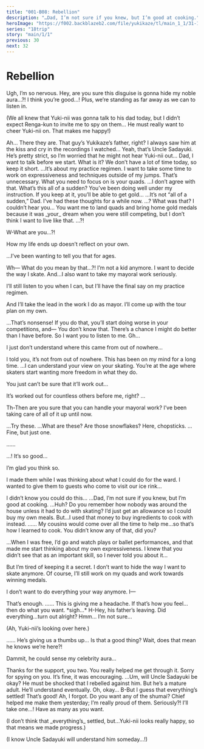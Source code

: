 ```yaml
---
title: "001-B08: Rebellion"
description: "…Dad, I’m not sure if you knew, but I’m good at cooking."
heroImage: "https://f002.backblazeb2.com/file/yukikaze/tl/main_1_1/31-1.jpg"
series: "18trip"
story: "main/1/1"
previous: 30
next: 32
---
```



# Rebellion

<Divider loc="Kamina Ice Arena" />

<StoryImg src="https://f002.backblazeb2.com/file/yukikaze/tl/main_1_1/31-1.jpg" alt="1" />

<Bubble character="Renga">
Ugh, I’m so nervous. Hey, are you sure this disguise is gonna hide my noble aura…?!
</Bubble>

<Bubble mc>
I think you’re good…! Plus, we’re standing as far away as we can to listen in.

<p class="t">(We all knew that Yuki-nii was gonna talk to his dad today, but I didn’t expect Renga-kun to invite me to spy on them… He must really want to cheer Yuki-nii on. That makes me happy!)</p>
</Bubble>

<Bubble character="Renga">
Ah… There they are. That guy’s Yukikaze’s father, right? I always saw him at the kiss and cry in the recordings I watched…
</Bubble>

<Bubble mc>
Yeah, that’s Uncle Sadayuki. He’s pretty strict, so I’m worried that he might not hear Yuki-nii out…
</Bubble>

<Divider timeskip />

<StoryImg src="https://f002.backblazeb2.com/file/yukikaze/tl/main_1_1/31-2.jpg" alt="2" />

<Bubble character="Yukikaze">
Dad, I want to talk before we start.
</Bubble>

<Bubble character="Sadayuki">
What is it? We don’t have a lot of time today, so keep it short.
</Bubble>

<Bubble character="Yukikaze">
…It’s about my practice regimen. I want to take some time to work on expressiveness and techniques outside of my jumps.
</Bubble>

<Bubble character="Sadayuki">
That’s unnecessary. What you need to focus on is your quads.
</Bubble>

<Bubble character="Yukikaze">
…I don’t agree with that.
</Bubble>

<Bubble character="Sadayuki">
What’s this all of a sudden? You’ve been doing well under my instruction. If you keep at it, you’ll be able to get gold…
</Bubble>

<Bubble character="Yukikaze">
…It’s not “all of a sudden,” Dad. I’ve had these thoughts for a while now.
</Bubble>

<Bubble character="Sadayuki">
…? What was that? I couldn’t hear you…
</Bubble>

<Bubble character="Yukikaze">
You want me to land quads and bring home gold medals because it was _your_ dream when you were still competing, but I don’t think I want to live like that.
</Bubble>

<Bubble character="Sadayuki">
…?!

W-What are you…?!
</Bubble>

<Bubble character="Yukikaze">
How my life ends up doesn’t reflect on your own.

…I’ve been wanting to tell you that for ages.
</Bubble>

<Bubble character="Sadayuki">
Wh&NoBreak;— What do you mean by that…?!
</Bubble>

<Bubble character="Yukikaze">
I’m not a kid anymore. I want to decide the way I skate. And…I also want to take my mayoral work seriously.

I’ll still listen to you when I can, but I’ll have the final say on my practice regimen.

And I’ll take the lead in the work I do as mayor. I’ll come up with the tour plan on my own.
</Bubble>

<Bubble character="Sadayuki">
…That’s nonsense! If you do that, you’ll start doing worse in your competitions, and&NoBreak;—
</Bubble>

<Bubble character="Yukikaze">
You don’t know that. There’s a chance I might do better than I have before. So I want you to listen to me.
</Bubble>

<Bubble character="Sadayuki">
Gh…

I just don’t understand where this came from out of nowhere…
</Bubble>

<Bubble character="Yukikaze">
I told you, it’s not from out of nowhere. This has been on my mind for a long time.
</Bubble>

<Bubble character="Sadayuki">
…I can understand your view on your skating. You’re at the age where skaters start wanting more freedom in what they do.

You just can’t be sure that it’ll work out…
</Bubble>

<Bubble character="Yukikaze">
It’s worked out for countless others before me, right?
</Bubble>

<Bubble character="Sadayuki">
…

Th-Then are you sure that you can handle your mayoral work? I’ve been taking care of all of it up until now.
</Bubble>

<Bubble character="Yukikaze">
…Try these.
</Bubble>

<StoryImg src="https://f002.backblazeb2.com/file/yukikaze/assets/obj/023.webp" alt="Yukikaze-style Shumai" type="obj" />

<Bubble character="Sadayuki">
…What are these? Are those snowflakes?
</Bubble>

<Bubble character="Yukikaze">
Here, chopsticks.
</Bubble>

<Bubble character="Sadayuki">
…Fine, but just one.

……

…! <span class="small">It’s so good…</span>
</Bubble>

<Bubble character="Yukikaze">
I’m glad you think so.

I made them while I was thinking about what I could do for the ward. I wanted to give them to guests who come to visit our ice rink…
</Bubble>

<Bubble character="Sadayuki">
I didn’t know you could do this…
</Bubble>

<Bubble character="Yukikaze">
…Dad, I’m not sure if you knew, but I’m good at cooking.
</Bubble>

<Bubble character="Sadayuki">
…Huh?
</Bubble>

<Bubble character="Yukikaze">
Do you remember how nobody was around the house unless it had to do with skating? I’d just get an allowance so I could buy my own meals. But…I used that money to buy ingredients to cook with instead.
</Bubble>

<Bubble character="Sadayuki">
……
</Bubble>

<Bubble character="Yukikaze">
My cousins would come over all the time to help me…so that’s how I learned to cook. You didn’t know any of that, did you?

…When I was free, I’d go and watch plays or ballet performances, and that made me start thinking about my own expressiveness. I knew that you didn’t see that as an important skill, so I never told you about it…

But I’m tired of keeping it a secret. I don’t want to hide the way I want to skate anymore. Of course, I’ll still work on my quads and work towards winning medals.

I don’t want to do everything your way anymore. I&NoBreak;—
</Bubble>

<Bubble character="Sadayuki">
That’s enough.
</Bubble>

<Bubble character="Yukikaze">
……
</Bubble>

<Bubble character="Sadayuki">
This is giving me a headache. If that’s how you feel…then do what you want.
</Bubble>

<Bubble character="Yukikaze">
&ast;sigh…&ast;
</Bubble>

<Bubble character="Renga">
H-Hey, his father’s leaving. Did everything…turn out alright?
</Bubble>

<Bubble mc>
Hmm… I’m not sure…

<p class="t">(Ah, Yuki-nii’s looking over here.)</p>
</Bubble>

<StoryImg src="https://f002.backblazeb2.com/file/yukikaze/tl/main_1_1/31-3.jpg" alt="" />

<Bubble character="Yukikaze">
……
</Bubble>

<Bubble character="Renga">
He’s giving us a thumbs up… Is that a good thing? Wait, does that mean he knows we’re here?!

Dammit, he could sense my celebrity aura…
</Bubble>

<Bubble character="Yukikaze">
Thanks for the support, you two. You really helped me get through it.
</Bubble>

<Bubble mc>
Sorry for spying on you.
</Bubble>

<Bubble character="Yukikaze">
It’s fine, it was encouraging.
</Bubble>

<Bubble mc>
…Um, will Uncle Sadayuki be okay?
</Bubble>

<Bubble character="Yukikaze">
He must be shocked that I rebelled against him. But he’s a mature adult. He’ll understand eventually.
</Bubble>

<Bubble character="Renga">
Oh, okay… B-But I guess that everything’s settled! That’s good!
</Bubble>

<Bubble character="Yukikaze">
Ah, I forgot. Do you want any of the shumai? Chief helped me make them yesterday; I’m really proud of them.
</Bubble>

<Bubble character="Renga">
Seriously?! I’ll take one…!
</Bubble>

<Bubble character="Yukikaze">
Have as many as you want.
</Bubble>

<Bubble mc>
<p class="t">(I don’t think that _everything’s_ settled, but…Yuki-nii looks really happy, so that means we made progress.)</p>

<p class="t">(I know Uncle Sadayuki will understand him someday…!)</p>
</Bubble>
